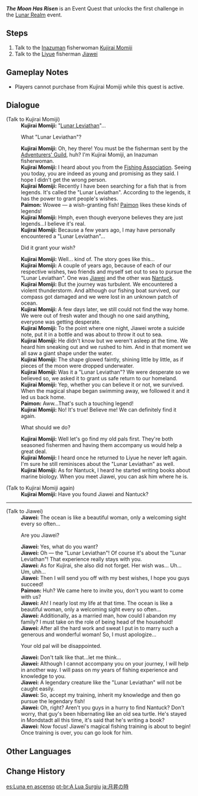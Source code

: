 {{Quest Infobox
|id            = 72659
|image         = Event Quest The Moon Has Risen.png
|type          = World
|region        = Inazuma
|area          = Narukami Island
|event_name    = Lunar Realm
|part          = 1
|requirement   = 
* Complete {{Quest|Ritou Escape Plan|showType=0}}
* Complete {{Quest|Exploding Population|showType=0}}
|startLocation = [[Narukami Island]], [[Inazuma]]
|next          = To Thee My Tender Grief Confide
|rewards       = Adventurer's Experience*4;Mora*10,000
|characters    = Kujirai Momiji; Jiawei; Traveler
}}
'''''The Moon Has Risen''''' is an Event Quest that unlocks the first challenge in the [[Lunar Realm]] event.

==Steps==
# Talk to the [[Inazuma]]n fisherwoman [[Kujirai Momiji]]
# Talk to the [[Liyue]] fisherman [[Jiawei]]

==Gameplay Notes==
* Players cannot purchase from Kujirai Momiji while this quest is active.

==Dialogue==
{{Quest Description|The Inazuman angler Kujirai Momiji has something that she wants help with...<br><br>An Inazuman fisherwoman, Kujirai Momiji, has always wanted to catch a legendary great fish called the "Lunar Leviathan." She plans to assemble all her old friends and embark on a journey to find it &mdash; and she invites you to join her.}}
{{Dialogue Start}}
;(Talk to Kujirai Momiji)
:'''Kujirai Momiji:''' "[[Lunar Leviathan]]"...
:{{DIcon}} What "Lunar Leviathan"?
:'''Kujirai Momiji:''' Oh, hey there! You must be the fisherman sent by the [[Adventurers' Guild]], huh? I'm Kujirai Momiji, an Inazuman fisherwoman.
:'''Kujirai Momiji:''' I heard about you from the [[Fishing Association]]. Seeing you today, you are indeed as young and promising as they said. I hope I didn't get the wrong person.
:'''Kujirai Momiji:''' Recently I have been searching for a fish that is from legends. It's called the "Lunar Leviathan". According to the legends, it has the power to grant people's wishes.
:'''Paimon:''' Wowee &mdash; a wish-granting fish! [[Paimon]] likes these kinds of legends!
:'''Kujirai Momiji:''' Hmph, even though everyone believes they are just legends...I believe it's real.
:'''Kujirai Momiji:''' Because a few years ago, I may have personally encountered a "Lunar Leviathan"...
:{{DIcon}} Did it grant your wish?
:'''Kujirai Momiji:''' Well... kind of. The story goes like this...
:'''Kujirai Momiji:''' A couple of years ago, because of each of our respective wishes, two friends and myself set out to sea to pursue the "Lunar Leviathan". One was [[Jiawei]] and the other was [[Nantuck]].
:'''Kujirai Momiji:''' But the journey was turbulent. We encountered a violent thunderstorm. And although our fishing boat survived, our compass got damaged and we were lost in an unknown patch of ocean.
:'''Kujirai Momiji:''' A few days later, we still could not find the way home. We were out of fresh water and though no one said anything, everyone was getting desperate.
:'''Kujirai Momiji:''' To the point where one night, Jiawei wrote a suicide note, put it in a bottle and was about to throw it out to sea.
:'''Kujirai Momiji:''' He didn't know but we weren't asleep at the time. We heard him sneaking out and we rushed to {{sic|grabbed}} him. And in that moment we all saw a giant shape under the water.
:'''Kujirai Momiji:''' The shape glowed faintly, shining little by little, as if pieces of the moon were dropped underwater.
:'''Kujirai Momiji:''' Was it a "Lunar Leviathan"? We were desperate so we believed so, we asked it to grant us safe return to our homeland.
:'''Kujirai Momiji:''' Yep, whether you can believe it or not, we survived. When the magical shape began swimming away, we followed it and it led us back home.
:'''Paimon:''' Aww...That's such a touching legend!
:'''Kujirai Momiji:''' No! It's true! Believe me! We can definitely find it again.
:{{DIcon}} What should we do?
:'''Kujirai Momiji:''' Well let's go find my old pals first. They're both seasoned fishermen and having them accompany us would help a great deal.
:'''Kujirai Momiji:''' {{Color|buzzword|Jiawei is located at [[Liyue Harbor]],}} I heard once he returned to Liyue he never left again. I'm sure he still reminisces about the "Lunar Leviathan" as well.
:'''Kujirai Momiji:''' As for Nantuck, I heard he started writing books about marine biology. When you meet Jiawei, you can ask him where he is.

;(Talk to Kujirai Momiji again)
:'''Kujirai Momiji:''' Have you found Jiawei and Nantuck?
----
;(Talk to Jiawei)
:'''Jiawei:''' The ocean is like a beautiful woman, only a welcoming sight every so often...
:{{DIcon}} Are you Jiawei?
:'''Jiawei:''' Yes, what do you want?
:{{Black Screen|You tell Jiawei why you're here.}}
:'''Jiawei:''' Oh &mdash; the "Lunar Leviathan"! Of course it's about the "Lunar Leviathan"! That experience really stays with you.
:'''Jiawei:''' As for Kujirai, she also did not forget. Her wish was... Uh... Um, uhh...
:'''Jiawei:''' Then I will send you off with my best wishes, I hope you guys succeed!
:'''Paimon:''' Huh? We came here to invite you, don't you want to come with us?
:'''Jiawei:''' Ah! I nearly lost my life at that time. The ocean is like a beautiful woman, only a welcoming sight every so often...
:'''Jiawei:''' Additionally, as a married man, how could I abandon my family? I must take on the role of being head of the household!
:'''Jiawei:''' After all the hard work and sweat I put in to marry such a generous and wonderful woman! So, I must apologize...
:{{DIcon}} Your old pal will be disappointed.
:'''Jiawei:''' Don't talk like that...let me think...
:'''Jiawei:''' Although I cannot accompany you on your journey, I will help in another way. I will pass on my years of fishing experience and knowledge to you.
:'''Jiawei:''' A legendary creature like the "Lunar Leviathan" will not be caught easily.
:'''Jiawei:''' So, accept my training, inherit my knowledge and then go pursue the legendary fish!
:'''Jiawei:''' Oh, right? Aren't you guys in a hurry to find Nantuck? Don't worry, that guy's been hibernating like an old sea turtle. He's stayed in Mondstadt all this time, it's said that he's writing a book?
:'''Jiawei:''' Now focus! Jiawei's magical fishing training is about to begin! Once training is over, you can go look for him.
{{Dialogue End}}

==Other Languages==
{{Other Languages
|en      = The Moon Has Risen
|zhs     = 月升之时
|zhs_rm  = Yuè Shēng zhī Shí
|zht     = 月升之時
|zht_rm  = Yuè Shēng zhī Shí
|zh_tl   = The Time of Moon-Rising
|ja      = 月昇の時
|ja_rm   = Gesshou no Toki{{Assumed}}
|ja_tl   = Time of Moon Rise
|ko      = 달이 뜰 무렵
|ko_tl   = Towards of Moon Rise
|es      = Luna en ascenso
|es_tl   = Rising Moon
|fr      = Lever de lune
|fr_tl   = Moonrise
|ru      = Луна взошла
|ru_tl   = The Moon Has Risen
|th      = เมื่อดวงจันทร์ทอแสง
|th_rm   = 
|th_tl   = 
|vi      = Thời Khắc Trăng Lên
|vi_tl   = 
|de      = Der Mond ist aufgegangen
|de_tl   = The Moon Has Risen
|id      = Saat Rembulan Terbit
|id_tl   = When the Moon Rises
|pt      = A Lua Surgiu
|pt_tl   = The Moon Arose
}}

==Change History==
{{Change History|2.1}}

[[es:Luna en ascenso]]
[[pt-br:A Lua Surgiu]]
[[ja:月昇の時]]